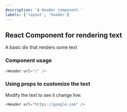 ```yaml
---
description: 'A Header component.'
labels: ['layout', 'header']
---
```



## React Component for rendering text

A basic div that renders some text

### Component usage
```js
<Header url="/" />
```

### Using props to customize the text

Modify the text to see it change live:
```js live
<Header url="https://google.com" />
```
